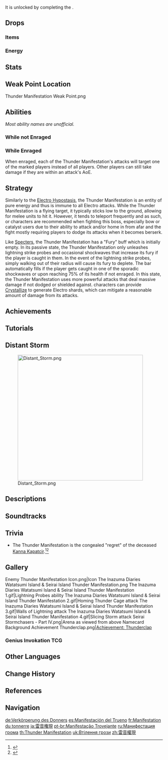 {{About|the normal variant|the event-exclusive variant|Crackling Thunder Manifestation|the Thunderbird that lived on [[Tsurumi Island]]|Kapatcir}}
{{Enemy Infobox
|image    = Enemy Thunder Manifestation.png
|title    = Raging Thunder of Amakumo Peak
|dmgtype  = Electro
|weakpoint = yes
|type     = Normal Bosses
|family   = Elemental Lifeforms
|subarea  = Amakumo Peak
|area     = Seirai Island
|region   = Inazuma
|ability1 = Fury
|ability2 = Teleport
|drops    = Storm Beads
|variants = Crackling Thunder Manifestation
}}
{{Enemy Intro}} It is unlocked by completing the {{Quest|Seirai Stormchasers}}.

==Drops==
===Items===
{{World Boss Rewards
|gem         = Vajrada Amethyst
|exclusive   = Storm Beads
|sets        = Traveling Doctor,Instructor,The Exile,Prayers for Wisdom
}}

===Energy===
{{Energy Drops
|type  = Electro
|hp1   = 75
|o1    = 1
|hp2   = 50
|o2    = 1
|hp3   = 25
|o3    = 1
|hp4   = 0
|p4    = 2
}}

==Stats==
{{Enemy Stats
|electro_res =Immune
|hp_ratio    = 14
|hp_type     = 2
|atk_ratio   = 7.2
|atk_type    = 2
}}

==Weak Point Location==
<gallery>
Thunder Manifestation Weak Point.png
</gallery>

==Abilities==
''Most ability names are unofficial.''
===While not Enraged===
{{Enemy Attacks
|name_1      = Lightning Probes
|file_1      = Thunder Manifestation Strike Probes
|desc_1      = Flies into the air and releases 5 Lightning Strike Probes around the arena, dealing '''16.6% ATK''' as {{Color|Electro DMG}} on landing. They begin pulsing after the Thunder Manifestation uses '''Close-Range Detection'''. When a player enters the range of a pulsing Lightning Strike Probe, the Thunder Manifestation continuously gains [[Rage]], but will lose the accumulated Rage if the player exits the range.

|name_2      = Close-Range Detection
|desc_2      = Releases a pulse around itself, dealing '''83.3% ATK''' as {{Color|Electro DMG}}. If a player is hit by this attack, the Thunder Manifestation immediately locks onto them and enters its enraged state.

|name_3      = Random Strikes
|desc_3      = If the player is far from the Thunder Manifestation, flies up and calls forth 2 waves of 8 lightning bolts that strike in a circle around the arena, each dealing '''43.3% ATK''' as {{Color|Electro DMG}}.
|file_3      = Thunder Manifestation Random Strikes

|name_4      = Slicing Storm
|desc_4      = If the player is close to the Thunder Manifestation, curls up and rotates its wings, spinning in place and slicing targets in its way, rapidly dealing '''27.7% ATK''' as {{Color|Electro DMG}}. This attack is affected by the [[Damage Sequence]].
|file_4      = Thunder Manifestation Slicing Storm No Enrage

|name_5      = Shockwave
|desc_5      = After sustaining 10 hits, releases a shockwave around itself that deals '''27.7% ATK''' as {{Color|Electro DMG}} around it. When it reaches 74% HP, it will instead release an even larger shockwave that deals '''27.7% ATK''' as {{Color|Electro DMG}} across the entire arena. If a character is hit by these shockwaves, the Thunder Manifestation immediately locks onto them and enters its enraged state.
|file_5      = Thunder Manifestation Full Arena Strike
}}

===While Enraged===
When enraged, each of the Thunder Manifestation's attacks will target one of the marked players instead of all players. Other players can still take damage if they are within an attack's AoE.

{{Enemy Attacks
|name_1      = Blink
|desc_1      = Teleports to any point of the arena instantly.

|name_2      = Slicing Storm
|desc_2      = Curls up and rotates its wings, spinning forward and slicing targets in its way, rapidly dealing '''27.7% ATK''' as {{Color|Electro DMG}}. This attack is affected by the [[Damage Sequence]].

|name_3      = Thunderous Wingslash
|file_3      = Thunder Manifestation Smack
|desc_3      = Quickly raises one of its wings and smacks at its target, dealing '''55.5% ATK''' as {{Color|Electro DMG}}. Only triggered if in melee range.

|name_4      = Strifeful Lightning
|desc_4      = Summons two walls of lightning to the target's sides which quickly close in on them, rapidly dealing '''100% ATK''' as {{Color|Electro DMG}} on contact. This attack is affected by the [[Damage Sequence]].
|file_4      = Thunder Manifestation Walls of Lightning

|name_5      = Sundering Plumes
|desc_5      = Forms five sets of electric feathers, and releases them against the target, dealing '''28.8% ATK''' as {{Color|Electro DMG}}. This attack is affected by the [[Damage Sequence]].

|name_6      = Dive Bomb
|desc_6      = Flies and repositions itself near the border of the arena, then it dives forward in a straight line twice, dealing '''83.3% ATK''' as {{Color|Electro DMG}}.

|name_7      = Torrential Descent
|desc_7      = Flies up and calls forth 3 waves of 3 lightning bolts to descend upon the target, striking in a line and dealing '''43.3% ATK''' as {{Color|Electro DMG}}.
|file_7      = Thunder Manifestation Torrential Descent

|name_8      = Homing Thunder Cage
|desc_8      = Charges up and marks the target with a thunder circle for a short duration. The circle will then stop and activate, creating a spinning electric cage that homes in on the target, dealing '''27.7% ATK''' as {{Color|Electro DoT}} if touched or inside of.
|file_8      = Thunder Manifestation Oscillating Prison
}}

==Strategy==
Similarly to the [[Electro Hypostasis]], the Thunder Manifestation is an entity of pure {{Electro}} energy and thus is immune to all Electro attacks. While the Thunder Manifestation is a flying target, it typically sticks low to the ground, allowing for melee units to hit it. However, it tends to teleport frequently and as such, {{Pyro}} or {{Cryo}} characters are recommended when fighting this boss, especially bow or catalyst users due to their ability to attack and/or home in from afar and the fight mostly requiring players to dodge its attacks when it becomes berserk.

Like [[Specters]], the Thunder Manifestation has a "Fury" buff which is initially empty. In its passive state, the Thunder Manifestation only unleashes lightning strike probes and occasional shockwaves that increase its fury if the player is caught in them. In the event of the lightning strike probes, simply walking out of their radius will cause its fury to deplete. The bar automatically fills if the player gets caught in one of the sporadic shockwaves or upon reaching 75% of its health if not enraged. In this state, the Thunder Manifestation uses more powerful attacks that deal massive damage if not dodged or shielded against. {{Geo}} characters can provide [[Crystallize]] to generate Electro shards, which can mitigate a reasonable amount of damage from its attacks.

==Achievements==
{{Achievement Topic Table|topic=Thunder Manifestation|requirements=1}}

==Tutorials==
{{Tutorial|Thunder Manifestation}}

==Distant Storm==
{{Description|Scale the broken Amakumo Peak and follow the song of a distant storm.<br>Manifest thunder weaves rebellious lightning from an overlooking vantage.}}
[[File:Distant Storm.png|400px]]

==Descriptions==
{{Description|Amidst the storms of Amakumo Peak, you hear a raging, thunderous cry...|[[Adventurer Handbook]], before completing [[Seirai Stormchasers]]}}
{{Description|An unusual Electro life form that weaves thunder and lightning as a song unto the resentment that drives its every move.<br>Even though this creature may seem similar to the [[Oceanid]]s, it lacks their intelligence.<br>They say that this is an elemental being driven by pure regret.|Adventurer Handbook, after unlocking Thundering Manifestation}}
{{Description|An abnormal Electro elemental life form. Although it might appear similar to an [[Oceanid]], it does not possess her intelligence or memories.<br>That which drives the Thunder Manifestation is a much more primal fury.<br>It is said that these life forms will only descend like lightning upon places that play host to great lingering resentment, such as the fragmented Amakumo Peak, where the storm clouds ever roil. As long as the grudges of the land do not fade, so will the roaring thunder persist.|[[Archive]]}}

==Soundtracks==
{{Soundtracks by Category Table|type=combat}}

==Trivia==
* The Thunder Manifestation is the congealed "regret" of the deceased [[Kanna Kapatcir]].<ref>{{Ref/Weapon|Thundering Fury}}</ref><ref>{{Ref/Weapon|Hamayumi}}</ref>

==Gallery==
<gallery>
Enemy Thunder Manifestation Icon.png|Icon
The Inazuma Diaries Watatsumi Island & Seirai Island Thunder Manifestation.png
The Inazuma Diaries Watatsumi Island & Seirai Island Thunder Manifestation 1.gif|Lightning Probes ability
The Inazuma Diaries Watatsumi Island & Seirai Island Thunder Manifestation 2.gif|Homing Thunder Cage attack
The Inazuma Diaries Watatsumi Island & Seirai Island Thunder Manifestation 3.gif|Walls of Lightning attack
The Inazuma Diaries Watatsumi Island & Seirai Island Thunder Manifestation 4.gif|Slicing Storm attack
Seirai Stormchasers - Part IV.png|Arena as viewed from above
Namecard Background Achievement Thunderclap.png|[[Achievement: Thunderclap]]
</gallery>

===Genius Invokation TCG===
{{Genius Invokation TCG Cards by Featured Gallery}}
<!--
==Video Guides==
{{EVT
|video1   = 
|caption1 = 
}}
-->

==Other Languages==
{{Other Languages
|en      = Thunder Manifestation
|zhs     = 雷音权现
|zhs_rm  = Léiyīn Quánxiàn
|zht     = 雷音權現
|zht_rm  = Léiyīn Quánxiàn
|zh_tl   = Incarnation of Thunder Sound
|ja      = 雷音権現
|ja_rm   = Raion Gongen
|ja_tl   = Incarnation of Thunder Sound
|ko      = {{tt|뇌음|雷音}}의 {{tt|권현|權現}}
|ko_rm   = Noe'eum-ui Gwonhyeon
|ko_tl   = Incarnation of Thunder Sound
|es      = Manifestación del Trueno
|es_tl   = Thunder Manifestation
|fr      = Manifestation du tonnerre
|fr_tl   = Thunder Manifestation
|ru      = Манифестация грома
|ru_tl   = Thunder Manifestation
|th      = Thunder Manifestation
|vi      = Thực Thể Sấm Sét
|vi_tl   = Thunder Entity
|de      = Verkörperung des Donners
|de_tl   = Embodiment of Thunder
|id      = Thunder Manifestation
|pt      = Manifestação Trovejante
|pt_tl   = Thunder Manifestation
|tr      = Yıldırım Alameti
|tr_tl   = Lightning Omen
|it      = Manifestazione del tuono
|it_tl   = Thunder Manifestation
}}

==Change History==
{{Change History|2.1}}

==References==
{{Reflist}}

==Navigation==
{{Enemy Navbox|type=bosses}}

[[de:Verkörperung des Donners]]
[[es:Manifestación del Trueno]]
[[fr:Manifestation du tonnerre]]
[[ja:雷音権現]]
[[pt-br:Manifestação Trovejante]]
[[ru:Манифестация грома]]
[[th:Thunder Manifestation]]
[[uk:Втілення грози]]
[[zh:雷音權現]]